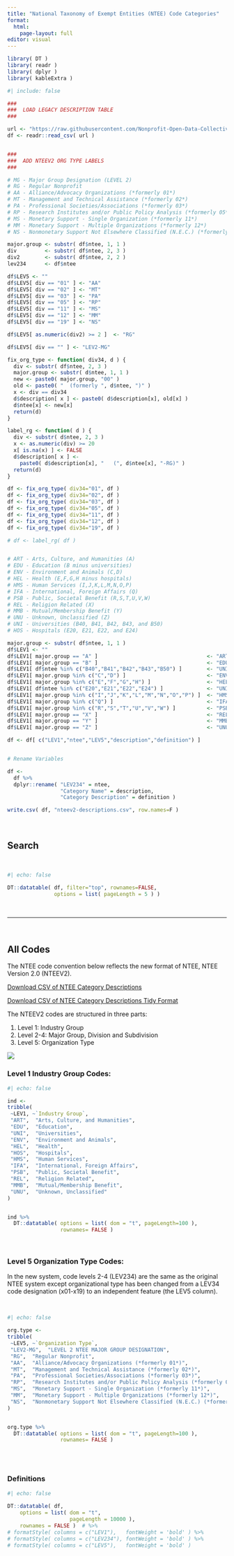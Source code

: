 ```yaml
---
title: "National Taxonomy of Exempt Entities (NTEE) Code Categories"
format: 
  html:
    page-layout: full
editor: visual
---
```


```r
library( DT )
library( readr )
library( dplyr )
library( kableExtra )
```

```r
#| include: false

###
###  LOAD LEGACY DESCRIPTION TABLE
###

url <- "https://raw.githubusercontent.com/Nonprofit-Open-Data-Collective/mission-taxonomies/main/NTEE/all-ntee-original.csv"
df <- readr::read_csv( url )


###
###  ADD NTEEV2 ORG TYPE LABELS 
###

# MG - Major Group Designation (LEVEL 2)
# RG - Regular Nonprofit  
# AA - Alliance/Advocacy Organizations (*formerly 01*) 
# MT - Management and Technical Assistance (*formerly 02*) 
# PA - Professional Societies/Associations (*formerly 03*) 
# RP - Research Institutes and/or Public Policy Analysis (*formerly 05*) 
# MS - Monetary Support - Single Organization (*formerly 11*) 
# MM - Monetary Support - Multiple Organizations (*formerly 12*) 
# NS - Nonmonetary Support Not Elsewhere Classified (N.E.C.) (*formerly 19*) 

major.group <- substr( df$ntee, 1, 1 )
div         <- substr( df$ntee, 2, 3 )
div2        <- substr( df$ntee, 2, 2 )
lev234      <- df$ntee

df$LEV5 <- ""
df$LEV5[ div == "01" ] <- "AA"
df$LEV5[ div == "02" ] <- "MT"
df$LEV5[ div == "03" ] <- "PA"
df$LEV5[ div == "05" ] <- "RP"
df$LEV5[ div == "11" ] <- "MS"
df$LEV5[ div == "12" ] <- "MM"
df$LEV5[ div == "19" ] <- "NS"

df$LEV5[ as.numeric(div2) >= 2 ]  <- "RG"

df$LEV5[ div == "" ] <- "LEV2-MG"

fix_org_type <- function( div34, d ) {
  div <- substr( df$ntee, 2, 3 )
  major.group <- substr( d$ntee, 1, 1 )
  new <- paste0( major.group, "00" )
  old <- paste0( "  (formerly ", d$ntee, ")" )
  x <- div == div34
  d$description[ x ] <- paste0( d$description[x], old[x] )
  d$ntee[x] <- new[x]
  return(d)
}

label_rg <- function( d ) {
  div <- substr( d$ntee, 2, 3 )
  x <- as.numeric(div) >= 20
  x[ is.na(x) ] <- FALSE
  d$description[ x ] <- 
    paste0( d$description[x], "   (", d$ntee[x], "-RG)" )
  return(d)
}

df <- fix_org_type( div34="01", df )
df <- fix_org_type( div34="02", df )
df <- fix_org_type( div34="03", df )
df <- fix_org_type( div34="05", df )
df <- fix_org_type( div34="11", df )
df <- fix_org_type( div34="12", df )
df <- fix_org_type( div34="19", df )

# df <- label_rg( df )


# ART - Arts, Culture, and Humanities (A)
# EDU - Education (B minus universities)
# ENV - Environment and Animals (C,D)
# HEL - Health (E,F,G,H minus hospitals)
# HMS - Human Services (I,J,K,L,M,N,O,P)
# IFA - International, Foreign Affairs (Q)
# PSB - Public, Societal Benefit (R,S,T,U,V,W)
# REL - Religion Related (X)
# MMB - Mutual/Membership Benefit (Y)
# UNU - Unknown, Unclassified (Z)
# UNI - Universities (B40, B41, B42, B43, and B50)
# HOS - Hospitals (E20, E21, E22, and E24)

major.group <- substr( df$ntee, 1, 1 )
df$LEV1 <- ""
df$LEV1[ major.group == "A" ]                                   <- "ART"
df$LEV1[ major.group == "B" ]                                   <- "EDU"
df$LEV1[ df$ntee %in% c("B40","B41","B42","B43","B50") ]        <- "UNI"
df$LEV1[ major.group %in% c("C","D") ]                          <- "ENV"
df$LEV1[ major.group %in% c("E","F","G","H") ]                  <- "HEL"
df$LEV1[ df$ntee %in% c("E20","E21","E22","E24") ]              <- "UNI"
df$LEV1[ major.group %in% c("I","J","K","L","M","N","O","P") ]  <- "HMS"
df$LEV1[ major.group %in% c("Q") ]                              <- "IFA"
df$LEV1[ major.group %in% c("R","S","T","U","V","W") ]          <- "PSB"
df$LEV1[ major.group == "X" ]                                   <- "REL"
df$LEV1[ major.group == "Y" ]                                   <- "MMB"
df$LEV1[ major.group == "Z" ]                                   <- "UNU"

df <- df[ c("LEV1","ntee","LEV5","description","definition") ]


# Rename Variables

df <- 
  df %>% 
  dplyr::rename( "LEV234" = ntee,
                 "Category Name" = description,
                 "Category Description" = definition )

write.csv( df, "nteev2-descriptions.csv", row.names=F )
```

<br>

## Search

<br>

```r
#| echo: false

DT::datatable( df, filter="top", rownames=FALSE, 
               options = list( pageLength = 5 ) )
```

<br>

<hr>

<br>

## All Codes

The NTEE code convention below reflects the new format of NTEE, NTEE Version 2.0 (NTEEV2).

<a href="nteev2-descriptions.csv" download="nteev2-descriptions.csv">Download CSV of NTEE Category Descriptions</a>

<a href="nteev2-descriptions-tidy-format.csv" download="nteev2-descriptions-tidy-format.csv">Download CSV of NTEE Category Descriptions Tidy Format</a>


The NTEEV2 codes are structured in three parts:

1.  Level 1: Industry Group
2.  Level 2-4: Major Group, Division and Subdivision
3.  Level 5: Organization Type

![](img/nteev2-structure.png)

### Level 1 Industry Group Codes:

```r
#| echo: false

ind <- 
tribble(
 ~LEV1, ~`Industry Group`,
 "ART",  "Arts, Culture, and Humanities",
 "EDU",  "Education",
 "UNI",  "Universities",
 "ENV",  "Environment and Animals",
 "HEL",  "Health",
 "HOS",  "Hospitals",
 "HMS",  "Human Services",
 "IFA",  "International, Foreign Affairs",
 "PSB",  "Public, Societal Benefit",
 "REL",  "Religion Related",
 "MMB",  "Mutual/Membership Benefit",
 "UNU",  "Unknown, Unclassified"
) 


ind %>%
  DT::datatable( options = list( dom = "t", pageLength=100 ),
                 rownames= FALSE )
```

<br>

### Level 5 Organization Type Codes:

In the new system, code levels 2-4 (LEV234) are the same as the original NTEE system except organizational type has been changed from a LEV34 code designation (x01-x19) to an independent feature (the LEV5 column).

<br>

```r
#| echo: false

org.type <- 
tribble(
 ~LEV5, ~`Organization Type`,
 "LEV2-MG",  "LEVEL 2 NTEE MAJOR GROUP DESIGNATION",
 "RG",  "Regular Nonprofit",  
 "AA",  "Alliance/Advocacy Organizations (*formerly 01*)", 
 "MT",  "Management and Technical Assistance (*formerly 02*)", 
 "PA",  "Professional Societies/Associations (*formerly 03*)", 
 "RP",  "Research Institutes and/or Public Policy Analysis (*formerly 05*)", 
 "MS",  "Monetary Support - Single Organization (*formerly 11*)", 
 "MM",  "Monetary Support - Multiple Organizations (*formerly 12*)", 
 "NS",  "Nonmonetary Support Not Elsewhere Classified (N.E.C.) (*formerly 19*)"
)


org.type %>%
  DT::datatable( options = list( dom = "t", pageLength=100 ),
                 rownames= FALSE )
```

<br> <br>

### Definitions

```r
#| echo: false
 
DT::datatable( df,
    options = list( dom = "t",
                    pageLength = 10000 ),
    rownames = FALSE )  # %>%
# formatStyle( columns = c("LEV1"),   fontWeight = 'bold' ) %>% 
# formatStyle( columns = c("LEV234"), fontWeight = 'bold' ) %>%
# formatStyle( columns = c("LEV5"),   fontWeight = 'bold' )
```
